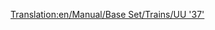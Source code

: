 [[Translation:en/Manual/Base Set/Trains/UU '37']]
{{it/Manual/Base Set/Trains/Treni|Image=[[File:en/Manual/Base Set/Trains/Uu37.png]]
|Name=UU "37"
|Cost=€ 39.842
|Speed=144 km/h (90 mph)
|Weight=101 t
|Power= 1.750 hp (1.305 kW)
|Annual=€ 3.656
|Designed=1959
|Lifespan=20
|Capacity=N/A
|Description=Questa locomotiva ha il primo motore diesel davvero utile, questa potente "traina carichi" sarà il pezzzo forte della tua azienda per molti anni a venire. È veloce come i migliori motori a vapore ed ha un'eccellente potenza, rendendola adatto per trainare treni lunghi e pesanti.
|Real-life=Questa è la versione rinominata della [http://en.wikipedia.org/wiki/British_Rail_Class_37 British Rail Class 37].
}}